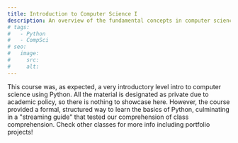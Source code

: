 ```yaml
---
title: Introduction to Computer Science I
description: An overview of the fundamental concepts in computer science.
# tags:
#   - Python
#   - CompSci
# seo:
#   image:
#     src: 
#     alt: 
---
```


This course was, as expected, a very introductory level intro to computer science using Python.
All the material is designated as private due to academic policy, so there is nothing to showcase here.
However, the course provided a formal, structured way to learn the basics of Python, culminating in a "streaming guide"
that tested our comprehension of class comprehension. Check other classes for more info including portfolio projects!

